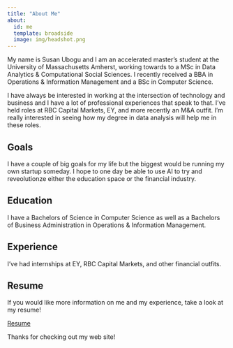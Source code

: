 ```yaml
---
title: "About Me"
about:
  id: me
  template: broadside
  image: img/headshot.png
---
```


:::{#me}

My name is Susan Ubogu and I am an accelerated master's student at the University of Massachusetts Amherst, working towards to a MSc in Data Analytics & Computational Social Sciences. I recently received a BBA in Operations & Information Management and a BSc in Computer Science. 

I have always be interested in working at the intersection of technology and business and I have a lot of professional experiences that speak to that. I've held roles at RBC Capital Markets, EY, and more recently an M&A outfit. I'm really interested in seeing how my degree in data analysis will help me in these roles. 

## Goals
I have a couple of big goals for my life but the biggest would be running my own startup someday. I hope to one day be able to use AI to try and reveolutionze either the education space or the financial industry.

## Education
I have a Bachelors of Science in Computer Science as well as a Bachelors of Business Administration in Operations & Information Management. 

## Experience
I've had internships at EY, RBC Capital Markets, and other financial outfits.

## Resume
If you would like more information on me and my experience, take a look at my resume!

<a href="Susan Ubogu Resume - August.pdf" target="_blank"> Resume</a>

:::

Thanks for checking out my web site!
